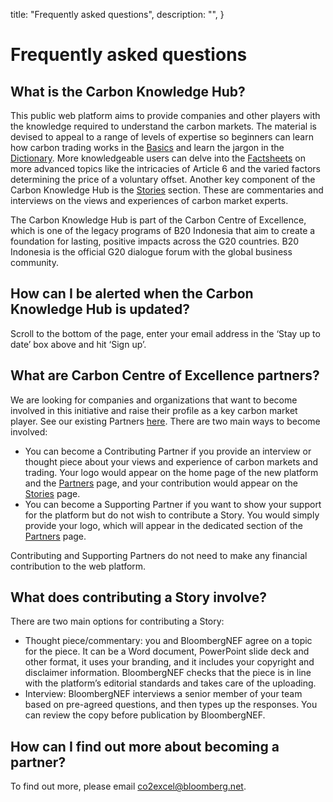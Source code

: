   title: "Frequently asked questions",
  description: "",
}

# Frequently asked questions


## What is the Carbon Knowledge Hub?

This public web platform aims to provide companies and other players with the knowledge required to understand the carbon markets. The material is devised to appeal to a range of levels of expertise so beginners can learn how carbon trading works in the [Basics](/basics/) and learn the jargon in the [Dictionary](/dictionary/). More knowledgeable users can delve into the [Factsheets](/factsheets/) on more advanced topics like the intricacies of Article 6 and the varied factors determining the price of a voluntary offset. Another key component of the Carbon Knowledge Hub is the [Stories](/stories/) section. These are commentaries and interviews on the views and experiences of carbon market experts.

The Carbon Knowledge Hub is part of the Carbon Centre of Excellence, which is one of the legacy programs of B20 Indonesia that aim to create a foundation for lasting, positive impacts across the G20 countries. B20 Indonesia is the official G20 dialogue forum with the global business community.

## How can I be alerted when the Carbon Knowledge Hub is updated?

Scroll to the bottom of the page, enter your email address in the ‘Stay up to date’ box above and hit ‘Sign up’.

## What are Carbon Centre of Excellence partners?

We are looking for companies and organizations that want to become involved in this initiative and raise their profile as a key carbon market player. See our existing Partners [here](/partners/). There are two main ways to become involved:

- You can become a Contributing Partner if you provide an interview or thought piece about your views and experience of carbon markets and trading. Your logo would appear on the home page of the new platform and the [Partners](/partners) page, and your contribution would appear on the [Stories](/stories) page.
- You can become a Supporting Partner if you want to show your support for the platform but do not wish to contribute a Story. You would simply provide your logo, which will appear in the dedicated section of the [Partners](/partners) page.

Contributing and Supporting Partners do not need to make any financial contribution to the web platform.

## What does contributing a Story involve?

There are two main options for contributing a Story:

- Thought piece/commentary: you and BloombergNEF agree on a topic for the piece. It can be a Word document, PowerPoint slide deck and other format, it uses your branding, and it includes your copyright and disclaimer information. BloombergNEF checks that the piece is in line with the platform’s editorial standards and takes care of the uploading.
- Interview: BloombergNEF interviews a senior member of your team based on pre-agreed questions, and then types up the responses. You can review the copy before publication by BloombergNEF.

## How can I find out more about becoming a partner?

To find out more, please email [co2excel@bloomberg.net](mailto:co2excel@bloomberg.net).
